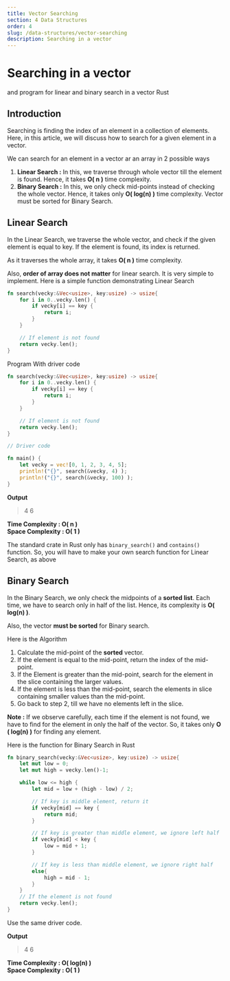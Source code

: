 ```yaml
---
title: Vector Searching
section: 4 Data Structures
order: 4
slug: /data-structures/vector-searching
description: Searching in a vector
---
```


# Searching in a vector
and program for linear and binary search in a vector Rust

## Introduction

Searching is finding the index of an element in a collection of elements. Here, in this article, we will discuss how to search for a given element in a vector.

We can search for an element in a vector ar an array in 2 possible ways

1. **Linear Search :** In this, we traverse through whole vector till the element is found. Hence, it takes **O( n )** time complexity.
2. **Binary Search :** In this, we only check mid-points instead of checking the whole vector. Hence, it takes only **O( log(n) )** time complexity. Vector must be sorted for Binary Search.

## Linear Search

In the Linear Search, we traverse the whole vector, and check if the given element is equal to key. If the element is found, its index is returned.

As it traverses the whole array, it takes **O( n )** time complexity. 

Also, **order of array does not matter** for linear search. It is very simple to implement. Here is a simple function demonstrating Linear Search

```rust
fn search(vecky:&Vec<usize>, key:usize) -> usize{
    for i in 0..vecky.len() {
        if vecky[i] == key {
            return i;
        }
    }

    // If element is not found
    return vecky.len();
}
```

Program With driver code

```rust
fn search(vecky:&Vec<usize>, key:usize) -> usize{
    for i in 0..vecky.len() {
        if vecky[i] == key {
            return i;
        }
    }

    // If element is not found
    return vecky.len();
}

// Driver code

fn main() {
    let vecky = vec![0, 1, 2, 3, 4, 5];
    println!("{}", search(&vecky, 4) );
    println!("{}", search(&vecky, 100) );
}
```


**Output**

> 4
> 6

**Time Complexity : O( n )** <br/>
**Space Complexity : O( 1 )**


The standard crate in Rust only has `binary_search()` and `contains()` function. So, you will have to make your own search function for Linear Search, as above


## Binary Search

In the Binary Search, we only check the midpoints of a **sorted list**. Each time, we have to search only in half of the list. Hence, its complexity is **O( log(n) )**.

Also, the vector **must be sorted** for Binary search.

Here is the Algorithm
1. Calculate the mid-point of the **sorted** vector.
2. If the element is equal to the mid-point, return the index of the mid-point.
3. If the Element is greater than the mid-point, search for the element in the slice containing the larger values.
4. If the element is less than the mid-point, search the elements in slice containing smaller values than the mid-point.
5. Go back to step 2, till we have no elements left in the slice.

**Note :** If we observe carefully, each time if the element is not found, we have to find for the element in only the half of the vector. So, it takes only **O ( log(n) )** for finding any element.

Here is the function for Binary Search in Rust

```rust
fn binary_search(vecky:&Vec<usize>, key:usize) -> usize{
    let mut low = 0;
    let mut high = vecky.len()-1;

    while low <= high {
        let mid = low + (high - low) / 2;

        // If key is middle element, return it
        if vecky[mid] == key {
            return mid;
        }

        // If key is greater than middle element, we ignore left half
        if vecky[mid] < key {
            low = mid + 1;
        }

        // If key is less than middle element, we ignore right half
        else{
            high = mid - 1;
        }
    }
    // If the element is not found
    return vecky.len();
}
```

Use the same driver code.

**Output**

> 4
> 6

**Time Complexity : O( log(n) )** <br/>
**Space Complexity : O( 1 )**
